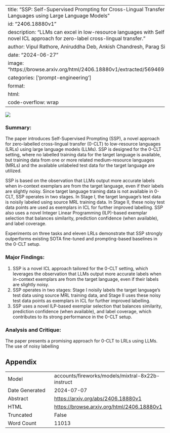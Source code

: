 
---
title: "SSP: Self-Supervised Prompting for Cross-Lingual Transfer to Low-Resource Languages using Large Language Models"
id: "2406.18880v1"
description: "LLMs can excel in low-resource languages with Self-Supervised Prompting, a novel ICL approach for zero-label cross-lingual transfer."
author: Vipul Rathore, Aniruddha Deb, Ankish Chandresh, Parag Singla, Mausam
date: "2024-06-27"
image: "https://browse.arxiv.org/html/2406.18880v1/extracted/5694691/figs/Noise_analysis.png"
categories: ['prompt-engineering']
format:
  html:
    code-overflow: wrap
---

![](https://browse.arxiv.org/html/2406.18880v1/extracted/5694691/figs/Noise_analysis.png)

### Summary:

The paper introduces Self-Supervised Prompting (SSP), a novel approach for zero-labelled cross-lingual transfer (0-CLT) to low-resource languages (LRLs) using large language models (LLMs). SSP is designed for the 0-CLT setting, where no labelled training data for the target language is available, but training data from one or more related medium-resource languages (MRLs) and the available unlabeled test data for the target language are utilized.

SSP is based on the observation that LLMs output more accurate labels when in-context exemplars are from the target language, even if their labels are slightly noisy. Since target language training data is not available in 0-CLT, SSP operates in two stages. In Stage I, the target language's test data is noisily labeled using source MRL training data. In Stage II, these noisy test data points are used as exemplars in ICL for further improved labelling. SSP also uses a novel Integer Linear Programming (ILP)-based exemplar selection that balances similarity, prediction confidence (when available), and label coverage.

Experiments on three tasks and eleven LRLs demonstrate that SSP strongly outperforms existing SOTA fine-tuned and prompting-based baselines in the 0-CLT setup.

### Major Findings:

1. SSP is a novel ICL approach tailored for the 0-CLT setting, which leverages the observation that LLMs output more accurate labels when in-context exemplars are from the target language, even if their labels are slightly noisy.
2. SSP operates in two stages: Stage I noisily labels the target language's test data using source MRL training data, and Stage II uses these noisy test data points as exemplars in ICL for further improved labelling.
3. SSP uses a novel ILP-based exemplar selection that balances similarity, prediction confidence (when available), and label coverage, which contributes to its strong performance in the 0-CLT setup.

### Analysis and Critique:

The paper presents a promising approach for 0-CLT to LRLs using LLMs. The use of noisy labelling

## Appendix

|          |          |
|----------|----------|
| Model     | accounts/fireworks/models/mixtral-8x22b-instruct       |
| Date Generated     | 2024-07-07       |
| Abstract | [https://arxiv.org/abs/2406.18880v1](https://arxiv.org/abs/2406.18880v1)        |
| HTML     | [https://browse.arxiv.org/html/2406.18880v1](https://browse.arxiv.org/html/2406.18880v1)       |
| Truncated       | False       |
| Word Count       | 11013       |